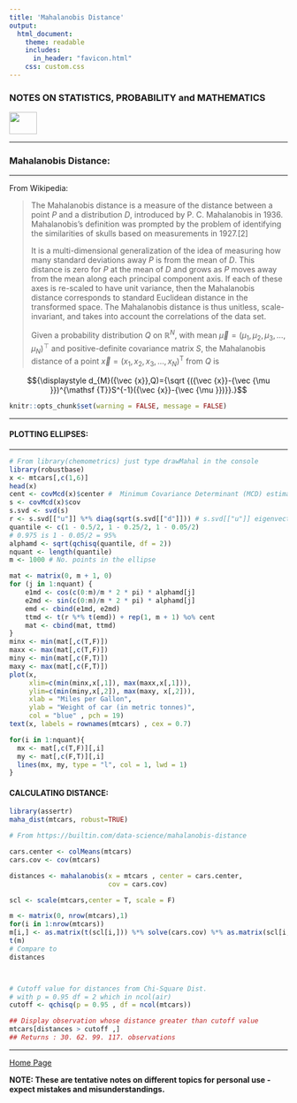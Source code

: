 ```yaml
---
title: 'Mahalanobis Distance'
output: 
  html_document:
    theme: readable
    includes:
      in_header: "favicon.html" 
    css: custom.css
---
```


### **NOTES ON STATISTICS, PROBABILITY and MATHEMATICS**

<a href="http://rinterested.github.io/statistics/index.html">
<img HEIGHT="40" WIDTH="50" src="logo.PNG"></a>

---

### Mahalanobis Distance:

---

From Wikipedia:

> The Mahalanobis distance is a measure of the distance between a point $P$ and a distribution $D,$ introduced by P. C. Mahalanobis in 1936. Mahalanobis's definition was prompted by the problem of identifying the similarities of skulls based on measurements in 1927.[2]
>
> It is a multi-dimensional generalization of the idea of measuring how many standard deviations away $P$ is from the mean of $D.$ This distance is zero for $P$ at the mean of $D$ and grows as $P$ moves away from the mean along each principal component axis. If each of these axes is re-scaled to have unit variance, then the Mahalanobis distance corresponds to standard Euclidean distance in the transformed space. The Mahalanobis distance is thus unitless, scale-invariant, and takes into account the correlations of the data set.
>
> Given a probability distribution $Q$ on $\mathbb{R} ^{N},$ with mean $\vec \mu = (\mu_1, \mu_2,\mu_3,…,\mu_N)^\top$ and positive-definite covariance matrix $S,$ the Mahalanobis distance of a point ${\displaystyle {\vec {x}}=(x_{1},x_{2},x_{3},\dots ,x_{N})^{\mathsf {T}}}$ from $Q$ is

$${\displaystyle d_{M}({\vec {x}},Q)={\sqrt {({\vec {x}}-{\vec {\mu }})^{\mathsf {T}}S^{-1}({\vec {x}}-{\vec {\mu }})}}.}$$


```r
knitr::opts_chunk$set(warning = FALSE, message = FALSE) 
```

---

#### PLOTTING ELLIPSES:

---

```R
# From library(chemometrics) just type drawMahal in the console
library(robustbase)
x <- mtcars[,c(1,6)]
head(x)
cent <- covMcd(x)$center #  Minimum Covariance Determinant (MCD) estimator
s <- covMcd(x)$cov
s.svd <- svd(s)
r <- s.svd[["u"]] %*% diag(sqrt(s.svd[["d"]])) # s.svd[["u"]] eigenvectors of s x eigenvals
quantile <- c(1 - 0.5/2, 1 - 0.25/2, 1 - 0.05/2)  
# 0.975 is 1 - 0.05/2 = 95%
alphamd <- sqrt(qchisq(quantile, df = 2))
nquant <- length(quantile)
m <- 1000 # No. points in the ellipse

mat <- matrix(0, m + 1, 0)
for (j in 1:nquant) {
    e1md <- cos(c(0:m)/m * 2 * pi) * alphamd[j]
    e2md <- sin(c(0:m)/m * 2 * pi) * alphamd[j]
    emd <- cbind(e1md, e2md)
    ttmd <- t(r %*% t(emd)) + rep(1, m + 1) %o% cent
    mat <- cbind(mat, ttmd)
}
minx <- min(mat[,c(T,F)])
maxx <- max(mat[,c(T,F)])
miny <- min(mat[,c(F,T)])
maxy <- max(mat[,c(F,T)])
plot(x,
     xlim=c(min(minx,x[,1]), max(maxx,x[,1])), 
     ylim=c(min(miny,x[,2]), max(maxy, x[,2])), 
     xlab = "Miles per Gallon",
     ylab = "Weight of car (in metric tonnes)",
     col = "blue" , pch = 19)    
text(x, labels = rownames(mtcars) , cex = 0.7)

for(i in 1:nquant){
  mx <- mat[,c(T,F)][,i]
  my <- mat[,c(F,T)][,i]
  lines(mx, my, type = "l", col = 1, lwd = 1)
}
```


#### CALCULATING DISTANCE:


```R
library(assertr)
maha_dist(mtcars, robust=TRUE)

# From https://builtin.com/data-science/mahalanobis-distance

cars.center <- colMeans(mtcars)
cars.cov <- cov(mtcars)

distances <- mahalanobis(x = mtcars , center = cars.center, 
                         cov = cars.cov)

scl <- scale(mtcars,center = T, scale = F)

m <- matrix(0, nrow(mtcars),1)
for(i in 1:nrow(mtcars))
m[i,] <- as.matrix(t(scl[i,])) %*% solve(cars.cov) %*% as.matrix(scl[i,])
t(m)
# Compare to
distances



# Cutoff value for distances from Chi-Square Dist. 
# with p = 0.95 df = 2 which in ncol(air)
cutoff <- qchisq(p = 0.95 , df = ncol(mtcars))

## Display observation whose distance greater than cutoff value
mtcars[distances > cutoff ,]
## Returns : 30. 62. 99. 117. observations

```



---
<a href="http://rinterested.github.io/statistics/index.html">Home Page</a>

**NOTE: These are tentative notes on different topics for personal use - expect mistakes and misunderstandings.**
